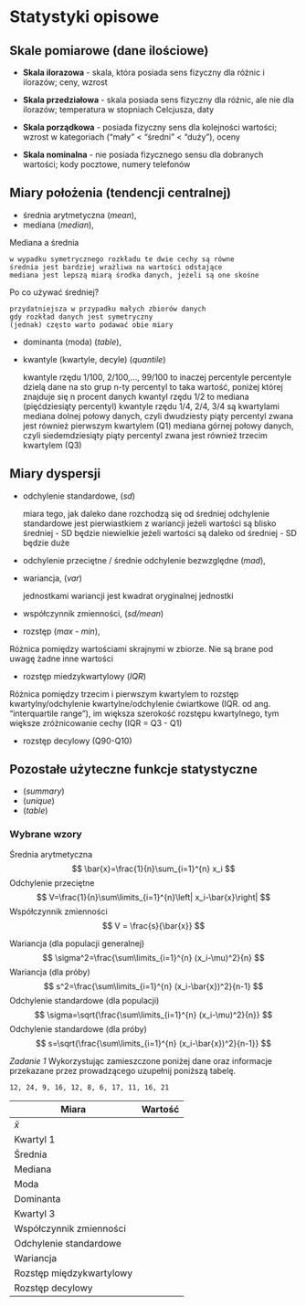 # Statystyki opisowe

## Skale pomiarowe (dane ilościowe)

- **Skala ilorazowa** - skala, która posiada sens fizyczny dla różnic i ilorazów; ceny, wzrost

- **Skala przedziałowa** - skala posiada sens fizyczny dla różnic, ale nie dla ilorazów; temperatura w stopniach Celcjusza, daty

- **Skala porządkowa** - posiada fizyczny sens dla kolejności wartości; wzrost w kategoriach ("mały" < "średni" < "duży"), oceny

- **Skala nominalna** - nie posiada fizycznego sensu dla dobranych wartości; kody pocztowe, numery telefonów



## **Miary położenia (tendencji centralnej)**

* średnia arytmetyczna (*mean*), 
* mediana (*median*), 

Mediana a średnia

    w wypadku symetrycznego rozkładu te dwie cechy są równe
    średnia jest bardziej wrażliwa na wartości odstające
    mediana jest lepszą miarą środka danych, jeżeli są one skośne

Po co używać średniej?

    przydatniejsza w przypadku małych zbiorów danych
    gdy rozkład danych jest symetryczny
    (jednak) często warto podawać obie miary


* dominanta (moda) (*table*),
* kwantyle (kwartyle, decyle) (*quantile*)


    kwantyle rzędu 1/100, 2/100,..., 99/100 to inaczej percentyle
    percentyle dzielą dane na sto grup
    n-ty percentyl to taka wartość, poniżej której znajduje się n procent danych
    kwantyl rzędu 1/2 to mediana (pięćdziesiąty percentyl)
    kwantyle rzędu 1/4, 2/4, 3/4 są kwartylami
    mediana dolnej połowy danych, czyli dwudziesty piąty percentyl zwana jest         również pierwszym kwartylem (Q1)
    mediana górnej połowy danych, czyli siedemdziesiąty piąty percentyl zwana jest     również trzecim kwartylem (Q3)



## **Miary dyspersji ** 

* odchylenie standardowe, (*sd*)


    miara tego, jak daleko dane rozchodzą się od średniej
    odchylenie standardowe jest pierwiastkiem z wariancji
    jeżeli wartości są blisko średniej - SD będzie niewielkie
    jeżeli wartości są daleko od średniej - SD będzie duże


* odchylenie przeciętne / średnie odchylenie bezwzględne (*mad*),
* wariancja, (*var*)


    jednostkami wariancji jest kwadrat oryginalnej jednostki
    
    
* współczynnik zmienności, (*sd/mean*)
* rozstęp (*max - min*),

Różnica pomiędzy wartościami skrajnymi w zbiorze. Nie są brane pod uwagę żadne inne wartości

* rozstęp miedzykwartylowy (*IQR*)

Różnica pomiędzy trzecim i pierwszym kwartylem to rozstęp kwartylny/odchylenie kwartylne/odchylenie ćwiartkowe (IQR. od ang. "interquartile range"), im większa szerokość rozstępu kwartylnego, tym większe zróżnicowanie cechy (IQR = Q3 - Q1)

* rozstęp decylowy (Q90-Q10)

## **Pozostałe użyteczne funkcje statystyczne**

* (*summary*)
* (*unique*)
* (*table*)

### Wybrane wzory {-}

Średnia arytmetyczna
$$
\bar{x}=\frac{1}{n}\sum_{i=1}^{n} x_i
$$
Odchylenie przeciętne
$$
V=\frac{1}{n}\sum\limits_{i=1}^{n}\left| x_i-\bar{x}\right|
$$
Współczynnik zmienności
$$
V = \frac{s}{\bar{x}}
$$

Wariancja (dla populacji generalnej)
$$
\sigma^2=\frac{\sum\limits_{i=1}^{n} (x_i-\mu)^2}{n}
$$
Wariancja (dla próby)
$$
s^2=\frac{\sum\limits_{i=1}^{n} (x_i-\bar{x})^2}{n-1}
$$
Odchylenie standardowe (dla populacji)
$$
\sigma=\sqrt{\frac{\sum\limits_{i=1}^{n} (x_i-\mu)^2}{n}}
$$
Odchylenie standardowe (dla próby)
$$
s=\sqrt{\frac{\sum\limits_{i=1}^{n} (x_i-\bar{x})^2}{n-1}}
$$

*Zadanie 1*
Wykorzystując zamieszczone poniżej dane oraz informacje przekazane przez prowadzącego uzupełnij poniższą tabelę.

```
12, 24, 9, 16, 12, 8, 6, 17, 11, 16, 21
```

Miara    | Wartość
---------|---------
$\bar{x}$|
Kwartyl 1|
Średnia  |
Mediana  |
Moda  |
Dominanta  |
Kwartyl 3|
Współczynnik zmienności        |
Odchylenie standardowe        |
Wariancja        |
Rozstęp międzykwartylowy      |
Rozstęp decylowy      |

